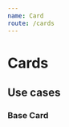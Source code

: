 ```yaml
---
name: Card
route: /cards
---
```



# Cards

## Use cases

###  Base Card

<PropsTable of={Card} />

<Playground>
  <Card
    theme={{
      mainColor: '#000',
      descriptionColor: '#000',
    }}
    title="Svenska Favoriter"
    subTitle="Spotify"
    image="https://i.scdn.co/image/dfd2eaa1e26b1cf3bee520bc0824b4cb2b9b24aa"
    link={{
      name: "go to",
      href: "https://api.spotify.com/v1/playlists/37i9dQZF1DWYf3km3E2aMS"
    }}
  />
</Playground>
